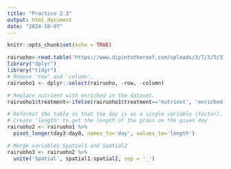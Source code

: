 ```yaml
---
title: "Practice 2.3"
output: html_document
date: "2024-10-07"
---
```


```r
knitr::opts_chunk$set(echo = TRUE)
```


```r
rairuoho<-read.table('https://www.dipintothereef.com/uploads/3/7/3/5/37359245/rairuoho.txt',header=T, sep="\t", dec='.')
library("dplyr")
library("tidyr")
# Remove 'row' and 'column'.
rairuoho1 <- dplyr::select(rairuoho, -row, -column)

# Replace nutrient with enriched in the dataset.
rairuoho1$treatment<-ifelse(rairuoho1$treatment=='nutrient', 'enriched', 'water')

# Reformat the table so that the day is as a single variable (factor).
# Create 'length' to get the length of the grass on the given day
rairuoho2 <- rairuoho1 %>%
  pivot_longer(day3:day8, names_to='day', values_to='length')

# Merge variables Spatial1 and Spatial2 
rairuoho3 <- rairuoho2 %>%
  unite('Spatial', spatial1:spatial2, sep = '_')
```
